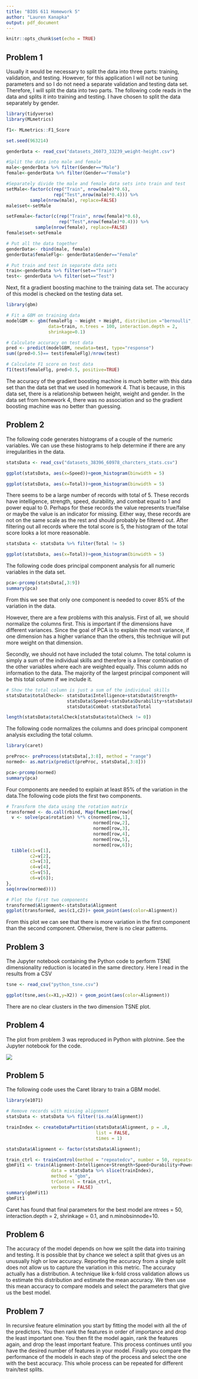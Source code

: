 ```yaml
---
title: "BIOS 611 Homework 5"
author: "Lauren Kanapka"
output: pdf_document
---
```


```r
knitr::opts_chunk$set(echo = TRUE)
```

## Problem 1

Usually it would be necessary to split the data into three parts: training, validation, and testing. However, for this application I will not be tuning parameters and so I do not need a separate validation and testing data set. Therefore, I will split the data into two parts. The following code reads in the data and splits it into training and testing. I have chosen to split the data separately by gender.

```r

library(tidyverse)
library(MLmetrics)

f1<- MLmetrics::F1_Score

set.seed(963214)

genderData <- read_csv("datasets_26073_33239_weight-height.csv")

#Split the data into male and female 
male<-genderData %>% filter(Gender=="Male") 
female<-genderData %>% filter(Gender=="Female") 

#Separately divide the male and female data sets into train and test
setMale<-factor(c(rep("Train", nrow(male)*0.6), 
                  rep("Test",nrow(male)*0.4))) %>%
         sample(nrow(male), replace=FALSE)
male$set<-setMale  

setFemale<-factor(c(rep("Train", nrow(female)*0.6), 
                    rep("Test",nrow(female)*0.4))) %>%
           sample(nrow(female), replace=FALSE)
female$set<-setFemale     

# Put all the data together
genderData<- rbind(male, female)
genderData$femaleFlg<- genderData$Gender=="Female"

# Put train and test in separate data sets
train<-genderData %>% filter(set=="Train")
test<- genderData %>% filter(set=="Test")

```

Next, fit a gradient boosting machine to the training data set. The accuracy of this model is checked on the testing data set. 

```r

library(gbm)

# Fit a GBM on training data
modelGBM <- gbm(femaleFlg ~ Weight + Height, distribution ="bernoulli",
                data=train, n.trees = 100, interaction.depth = 2, 
                shrinkage=0.1)

# Calculate accuracy on test data
pred <- predict(modelGBM, newdata=test, type="response")
sum((pred>0.5)== test$femaleFlg)/nrow(test)

# Calculate F1 score on test data
f1(test$femaleFlg, pred>0.5, positive=TRUE)

```

The accuracy of the gradient boosting machine is much better with this data set than the data set that we used in homework 4. That is because, in this data set, there is a relationship between height, weight and gender. In the data set from homework 4, there was no association and so the gradient boosting machine was no better than guessing.

## Problem 2

The following code generates histograms of a couple of the numeric variables. We can use these histograms to help determine if there are any irregularities in the data.

```r

statsData <- read_csv("datasets_38396_60978_charcters_stats.csv")

ggplot(statsData, aes(x=Speed))+geom_histogram(binwidth = 5)

ggplot(statsData, aes(x=Total))+geom_histogram(binwidth = 5)

```

There seems to be a large number of records with total of 5. These records have intelligence, strength, speed, durability, and combat equal to 1 and power equal to 0. Perhaps for these records the value represents true/false or maybe the value is an indicator for missing. Either way, these records are not on the same scale as the rest and should probably be filtered out. After filtering out all records where the total score is 5, the histogram of the total score looks a lot more reasonable. 

```r

statsData <- statsData %>% filter(Total != 5)

ggplot(statsData, aes(x=Total))+geom_histogram(binwidth = 5)

```

The following code does principal component analysis for all numeric variables in the data set.

```r

pca<-prcomp(statsData[,3:9])
summary(pca)

```

From this we see that only one component is needed to cover 85% of the variation in the data. 

However, there are a few problems with this analysis. First of all, we should normalize the columns first. This is important if the dimensions have different variances. Since the goal of PCA is to explain the most variance, if one dimension has a higher variance than the others, this technique will put more weight on that dimension.

Secondly, we should not have included the total column. The total column is simply a sum of the individual skills and therefore is a linear combination of the other variables where each are weighted equally. This column adds no information to the data. The majority of the largest principal component will be this total column if we include it. 

```r

# Show the total column is just a sum of the individual skills
statsData$totalCheck<- statsData$Intelligence+statsData$Strength+ 
                       statsData$Speed+statsData$Durability+statsData$Power+
                       statsData$Combat-statsData$Total

length(statsData$totalCheck[statsData$totalCheck != 0])

```

The following code normalizes the columns and does principal component analysis excluding the total column.

```r

library(caret)

preProc<- preProcess(statsData[,3:8], method = "range")
normed<- as.matrix(predict(preProc, statsData[,3:8]))

pca<-prcomp(normed)
summary(pca)

```

Four components are needed to explain at least 85% of the variation in the data.The following code plots the first two components.

```r

# Transform the data using the rotation matrix
transformed <- do.call(rbind, Map(function(row){
  v <- solve(pca$rotation) %*% c(normed[row,1],
                                 normed[row,2],
                                 normed[row,3],
                                 normed[row,4],
                                 normed[row,5],
                                 normed[row,6]);
  tibble(c1=v[1],
         c2=v[2],
         c3=v[3],
         c4=v[4],
         c5=v[5],
         c6=v[6]);    
},
seq(nrow(normed))))

# Plot the first two components
transformed$Alignment<-statsData$Alignment
ggplot(transformed, aes(c1,c2))+ geom_point(aes(color=Alignment))

```

From this plot we can see that there is more variation in the first component than the second component. Otherwise, there is no clear patterns. 

## Problem 3 

The Jupyter notebook containing the Python code to perform TSNE dimensionality reduction is located in the same directory. Here I read in the results from a CSV 

```r

tsne <- read_csv("python_tsne.csv")

ggplot(tsne,aes(x=X1,y=X2)) + geom_point(aes(color=Alignment))

```

There are no clear clusters in the two dimension TSNE plot. 

## Problem 4

The plot from problem 3 was reproduced in Python with plotnine. See the Jupyter notebook for the code. 

![](python_tsne.png)

## Problem 5 

The following code uses the Caret library to train a GBM model. 

```r

library(e1071)

# Remove records with missing alignment
statsData <- statsData %>% filter(!is.na(Alignment))

trainIndex <- createDataPartition(statsData$Alignment, p = .8, 
                                  list = FALSE, 
                                  times = 1)

statsData$Alignment <- factor(statsData$Alignment);

train_ctrl <- trainControl(method = "repeatedcv", number = 50, repeats=5);
gbmFit1 <- train(Alignment~Intelligence+Strength+Speed+Durability+Power+Combat,
                 data = statsData %>% slice(trainIndex), 
                 method = "gbm", 
                 trControl = train_ctrl,
                 verbose = FALSE)
summary(gbmFit1)
gbmFit1

```

Caret has found that final parameters for the best model are ntrees = 50, interaction.depth = 2, shrinkage = 0.1, and n.minobsinnode=10.


## Problem 6

The accuracy of the model depends on how we split the data into training and testing. It is possible that by chance we select a split that gives us an unusually high or low accuracy. Reporting the accuracy from a single split does not allow us to capture the variation in this metric. The accuracy actually has a distribution. A technique like k-fold cross validation allows us to estimate this distribution and estimate the mean accuracy. We then use this mean accuracy to compare models and select the parameters that give us the best model. 


## Problem 7

In recursive feature elimination you start by fitting the model with all the of the predictors. You then rank the features in order of importance and drop the least important one. You then fit the model again, rank the features again, and drop the least important feature. This process continues until you have the desired number of features in your model. Finally you compare the performance of the models in each step of the process and select the one with the best accuracy. This whole process can be repeated for different train/test splits. 


